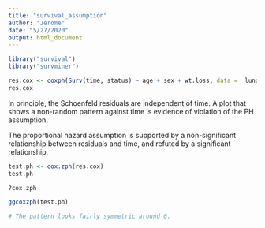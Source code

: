 ```yaml
---
title: "survival_assumption"
author: "Jerome"
date: "5/27/2020"
output: html_document
---
```


```r
library("survival")
library("survminer")

res.cox <- coxph(Surv(time, status) ~ age + sex + wt.loss, data =  lung)
res.cox
```

In principle, the Schoenfeld residuals are independent of time. A plot that shows a non-random pattern against time is evidence of violation of the PH assumption.

The proportional hazard assumption is supported by a non-significant relationship between residuals and time, and refuted by a significant relationship.

```r
test.ph <- cox.zph(res.cox)
test.ph
```

```r
?cox.zph
```

```r
ggcoxzph(test.ph)

# The pattern looks fairly symmetric around 0.
```

